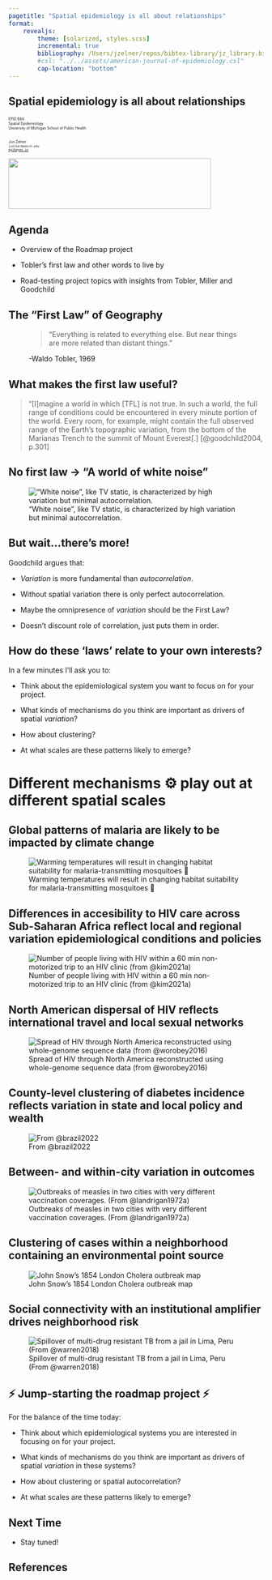 ```yaml
---
pagetitle: "Spatial epidemiology is all about relationships"
format: 
    revealjs:
        theme: [solarized, styles.scss]
        incremental: true
        bibliography: /Users/jzelner/repos/bibtex-library/jz_library.bib
        #csl: "../../assets/american-journal-of-epidemiology.csl"
        cap-location: "bottom"
---
```


## Spatial epidemiology is all about relationships

<div class="paddeddiv">
  <p style="font-size:0.5em; text-align: left;">
      EPID 684  
      Spatial Epidemiology  
      University of Michigan School of Public Health  
      <br><br>
      Jon Zelner  
      `jzelner@umich.edu`  
      [`epibayes.io`](https://epibayes.io) 
    </p>
</div>

![](../images/epid_logo.png){.absolute bottom=0 right=50 width="400" height="100"}


## Agenda 

- Overview of the Roadmap project

- Tobler's first law and other words to live by

- Road-testing project topics with insights from Tobler, Miller and Goodchild

## The "First Law" of Geography

<figure>
  <blockquote>
    "Everything is related to everything else. But near things are more related than distant things."
  </blockquote>
  <figcaption> -Waldo Tobler, 1969</figcaption>
</figure>


## What makes the first law useful? 

>"[I]magine a world in which [TFL] is not true. In such a world, the full range of conditions could be encountered in every minute portion of the world. Every room, for example, might contain the <span class="alert">full observed range of the Earth’s topographic variation</span>, from the bottom of the Marianas Trench to the summit of Mount Everest[.] [@goodchild2004, p.301]

## {background-iframe="https://www.youtube.com/embed/kRsF9S8JqBI?autoplay=1"}

## No first law $\to$ "A world of white noise" 

!["White noise", like TV static, is characterized by high variation but minimal autocorrelation.](../images/tv_static.jpeg)

## But wait...there's more!

Goodchild argues that:

- *Variation* is more fundamental than *autocorrelation*.

- Without spatial variation there is only perfect autocorrelation.

- Maybe the omnipresence of *variation* should be the First Law?

- Doesn't discount role of <span class="alert">correlation</span>, just puts them in order.

## How do these 'laws' relate to your own interests?

In a few minutes I'll ask you to:

- Think about the epidemiological system you want to focus on for your project.

- What kinds of mechanisms do you think are important as drivers of spatial *variation*? 

- How about <span class="alert">clustering</span>?

- At what <span class="alert">scales</span> are these patterns likely to emerge?

# Different <span class="alert">mechanisms</span> ⚙️ play out at different spatial scales

## Global patterns of malaria are likely to be impacted by climate change

![Warming temperatures will result in changing habitat suitability for malaria-transmitting mosquitoes 🦟](../images/20230112094146.png)  

## Differences in accesibility to HIV care across Sub-Saharan Africa reflect local and regional variation epidemiological conditions and policies 

![Number of people living with HIV within a 60 min non-motorized trip to an HIV clinic (from @kim2021a)](https://s3.us-west-2.amazonaws.com/secure.notion-static.com/408c2811-43ec-45aa-8d89-3fec6d222806/Untitled.png?X-Amz-Algorithm=AWS4-HMAC-SHA256&X-Amz-Content-Sha256=UNSIGNED-PAYLOAD&X-Amz-Credential=AKIAT73L2G45EIPT3X45/20230112/us-west-2/s3/aws4_request&X-Amz-Date=20230112T143554Z&X-Amz-Expires=86400&X-Amz-Signature=a57f6478384b70f63a49ff55aa808e7c5b33988ed4d6a802155c71be7cd67cad&X-Amz-SignedHeaders=host&response-content-disposition=filename%3D%22Untitled.png%22&x-id=GetObject)

## North American dispersal of HIV reflects international travel and local sexual networks

![Spread of HIV through North America reconstructed using whole-genome sequence data (from @worobey2016)](https://s3.us-west-2.amazonaws.com/secure.notion-static.com/3b6ca017-3723-4a3d-89e1-bd06f0d11fd9/Untitled.png?X-Amz-Algorithm=AWS4-HMAC-SHA256&X-Amz-Content-Sha256=UNSIGNED-PAYLOAD&X-Amz-Credential=AKIAT73L2G45EIPT3X45/20230112/us-west-2/s3/aws4_request&X-Amz-Date=20230112T143110Z&X-Amz-Expires=86400&X-Amz-Signature=ed3008303087303c0ec45f5828d7a6e3a0dbd97f2252bf9bd2f07e9d365b7749&X-Amz-SignedHeaders=host&response-content-disposition=filename%3D%22Untitled.png%22&x-id=GetObject)

## County-level clustering of diabetes incidence reflects variation in state and local policy and wealth

![From @brazil2022](https://s3.us-west-2.amazonaws.com/secure.notion-static.com/7ff52af2-74a4-487b-a90b-00e53656c5fb/Untitled.png?X-Amz-Algorithm=AWS4-HMAC-SHA256&X-Amz-Content-Sha256=UNSIGNED-PAYLOAD&X-Amz-Credential=AKIAT73L2G45EIPT3X45/20230111/us-west-2/s3/aws4_request&X-Amz-Date=20230111T143303Z&X-Amz-Expires=86400&X-Amz-Signature=e6f8028e4217dada5fda0e21361158c9d3ff185513fffdf21e695d32460d4976&X-Amz-SignedHeaders=host&response-content-disposition=filename%3D%22Untitled.png%22&x-id=GetObject)

## Between- and within-city variation in outcomes

![Outbreaks of measles in two cities with very different vaccination coverages.
(From @landrigan1972a)](../images/texarkana_measles.png)

## Clustering of cases within a neighborhood containing an environmental point source

![John Snow's 1854 London Cholera outbreak map](../images/20230111092801.png) 

## Social connectivity with an <span class="alert">institutional amplifier</span> drives neighborhood risk

![Spillover of multi-drug resistant TB from a jail in Lima, Peru (From @warren2018)](https://s3.us-west-2.amazonaws.com/secure.notion-static.com/55fd5977-a032-4ea4-88fd-a815f0fe1094/Untitled.png?X-Amz-Algorithm=AWS4-HMAC-SHA256&X-Amz-Content-Sha256=UNSIGNED-PAYLOAD&X-Amz-Credential=AKIAT73L2G45EIPT3X45/20230111/us-west-2/s3/aws4_request&X-Amz-Date=20230111T142535Z&X-Amz-Expires=86400&X-Amz-Signature=fec05f3ed5010be07fda34d6efd5296999c2c454797a97afa889192de954bfe7&X-Amz-SignedHeaders=host&response-content-disposition=filename%3D%22Untitled.png%22&x-id=GetObject)

## ⚡ Jump-starting the roadmap project ⚡

For the balance of the time today:

- Think about which epidemiological systems you are interested in focusing on for your project.

- What kinds of mechanisms do you think are important as drivers of spatial *variation* in these systems?

- How about <span class="alert">clustering</span> or spatial <span class="alert">autocorrelation</span>?

- At what <span class="alert">scales</span> are these patterns likely to emerge? 

## Next Time

- Stay tuned!

## References